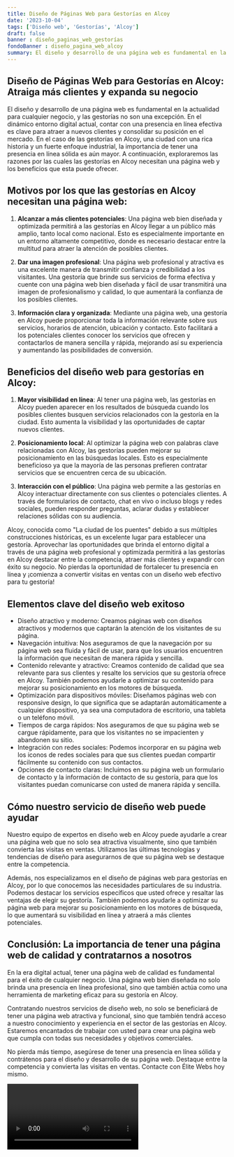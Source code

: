 ```yaml
---
title: Diseño de Páginas Web para Gestorías en Alcoy
date: '2023-10-04'
tags: ['Diseño web', 'Gestorías', 'Alcoy']
draft: false
banner : diseño_paginas_web_gestorías
fondoBanner : diseño_pagina_web_alcoy
summary: El diseño y desarrollo de una página web es fundamental en la actualidad para cualquier negocio, y las gestorías no son una excepción. En el dinámico entorno digital actual, contar con una presencia en línea efectiva es clave para atraer a nuevos clientes y consolidar su posición en el mercado. En el caso de las gestorías en Alcoy, una ciudad con una rica historia y un fuerte enfoque industrial, la importancia de tener una presencia en línea sólida es aún mayor. A continuación, exploraremos las razones por las cuales las gestorías en Alcoy necesitan una página web y los beneficios que esta puede ofrecer.
---
```


## Diseño de Páginas Web para Gestorías en Alcoy: Atraiga más clientes y expanda su negocio

El diseño y desarrollo de una página web es fundamental en la actualidad para cualquier negocio, y las gestorías no son una excepción. En el dinámico entorno digital actual, contar con una presencia en línea efectiva es clave para atraer a nuevos clientes y consolidar su posición en el mercado. En el caso de las gestorías en Alcoy, una ciudad con una rica historia y un fuerte enfoque industrial, la importancia de tener una presencia en línea sólida es aún mayor. A continuación, exploraremos las razones por las cuales las gestorías en Alcoy necesitan una página web y los beneficios que esta puede ofrecer.

## Motivos por los que las gestorías en Alcoy necesitan una página web:

1. **Alcanzar a más clientes potenciales**: Una página web bien diseñada y optimizada permitirá a las gestorías en Alcoy llegar a un público más amplio, tanto local como nacional. Esto es especialmente importante en un entorno altamente competitivo, donde es necesario destacar entre la multitud para atraer la atención de posibles clientes.

2. **Dar una imagen profesional**: Una página web profesional y atractiva es una excelente manera de transmitir confianza y credibilidad a los visitantes. Una gestoría que brinde sus servicios de forma efectiva y cuente con una página web bien diseñada y fácil de usar transmitirá una imagen de profesionalismo y calidad, lo que aumentará la confianza de los posibles clientes.

3. **Información clara y organizada**: Mediante una página web, una gestoría en Alcoy puede proporcionar toda la información relevante sobre sus servicios, horarios de atención, ubicación y contacto. Esto facilitará a los potenciales clientes conocer los servicios que ofrecen y contactarlos de manera sencilla y rápida, mejorando así su experiencia y aumentando las posibilidades de conversión.

## Beneficios del diseño web para gestorías en Alcoy:

1. **Mayor visibilidad en línea**: Al tener una página web, las gestorías en Alcoy pueden aparecer en los resultados de búsqueda cuando los posibles clientes busquen servicios relacionados con la gestoría en la ciudad. Esto aumenta la visibilidad y las oportunidades de captar nuevos clientes.

2. **Posicionamiento local**: Al optimizar la página web con palabras clave relacionadas con Alcoy, las gestorías pueden mejorar su posicionamiento en las búsquedas locales. Esto es especialmente beneficioso ya que la mayoría de las personas prefieren contratar servicios que se encuentren cerca de su ubicación.

3. **Interacción con el público**: Una página web permite a las gestorías en Alcoy interactuar directamente con sus clientes o potenciales clientes. A través de formularios de contacto, chat en vivo o incluso blogs y redes sociales, pueden responder preguntas, aclarar dudas y establecer relaciones sólidas con su audiencia.

Alcoy, conocida como "La ciudad de los puentes" debido a sus múltiples construcciones históricas, es un excelente lugar para establecer una gestoría. Aprovechar las oportunidades que brinda el entorno digital a través de una página web profesional y optimizada permitirá a las gestorías en Alcoy destacar entre la competencia, atraer más clientes y expandir con éxito su negocio. No pierdas la oportunidad de fortalecer tu presencia en línea y ¡comienza a convertir visitas en ventas con un diseño web efectivo para tu gestoría!

<GifSeo />

<Cta />

## Elementos clave del diseño web exitoso

- Diseño atractivo y moderno: Creamos páginas web con diseños atractivos y modernos que captarán la atención de los visitantes de su página.
- Navegación intuitiva: Nos aseguramos de que la navegación por su página web sea fluida y fácil de usar, para que los usuarios encuentren la información que necesitan de manera rápida y sencilla.
- Contenido relevante y atractivo: Creamos contenido de calidad que sea relevante para sus clientes y resalte los servicios que su gestoría ofrece en Alcoy. También podemos ayudarle a optimizar su contenido para mejorar su posicionamiento en los motores de búsqueda.
- Optimización para dispositivos móviles: Diseñamos páginas web con responsive design, lo que significa que se adaptarán automáticamente a cualquier dispositivo, ya sea una computadora de escritorio, una tableta o un teléfono móvil.
- Tiempos de carga rápidos: Nos aseguramos de que su página web se cargue rápidamente, para que los visitantes no se impacienten y abandonen su sitio.
- Integración con redes sociales: Podemos incorporar en su página web los iconos de redes sociales para que sus clientes puedan compartir fácilmente su contenido con sus contactos.
- Opciones de contacto claras: Incluimos en su página web un formulario de contacto y la información de contacto de su gestoría, para que los visitantes puedan comunicarse con usted de manera rápida y sencilla.

## Cómo nuestro servicio de diseño web puede ayudar

Nuestro equipo de expertos en diseño web en Alcoy puede ayudarle a crear una página web que no solo sea atractiva visualmente, sino que también convierta las visitas en ventas. Utilizamos las últimas tecnologías y tendencias de diseño para asegurarnos de que su página web se destaque entre la competencia.

Además, nos especializamos en el diseño de páginas web para gestorías en Alcoy, por lo que conocemos las necesidades particulares de su industria. Podemos destacar los servicios específicos que usted ofrece y resaltar las ventajas de elegir su gestoría. También podemos ayudarle a optimizar su página web para mejorar su posicionamiento en los motores de búsqueda, lo que aumentará su visibilidad en línea y atraerá a más clientes potenciales.

## Conclusión: La importancia de tener una página web de calidad y contratarnos a nosotros

En la era digital actual, tener una página web de calidad es fundamental para el éxito de cualquier negocio. Una página web bien diseñada no solo brinda una presencia en línea profesional, sino que también actúa como una herramienta de marketing eficaz para su gestoría en Alcoy.

Contratando nuestros servicios de diseño web, no solo se beneficiará de tener una página web atractiva y funcional, sino que también tendrá acceso a nuestro conocimiento y experiencia en el sector de las gestorías en Alcoy. Estaremos encantados de trabajar con usted para crear una página web que cumpla con todas sus necesidades y objetivos comerciales.

No pierda más tiempo, asegúrese de tener una presencia en línea sólida y contrátenos para el diseño y desarrollo de su página web. Destaque entre la competencia y convierta las visitas en ventas. Contacte con Élite Webs hoy mismo.

<Video />

<CtaBot job='Gestorías' city='Alcoy'/>

<Gmaps query='Alcoy+españa+maps' />